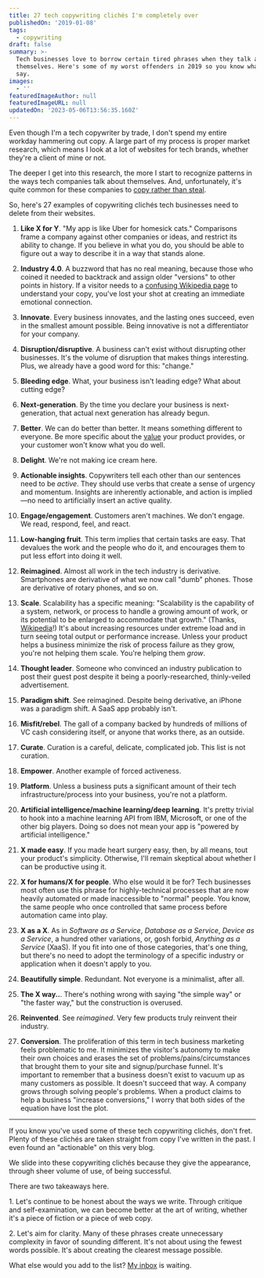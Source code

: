 ```yaml
---
title: 27 tech copywriting clichés I'm completely over
publishedOn: '2019-01-08'
tags:
  - copywriting
draft: false
summary: >-
  Tech businesses love to borrow certain tired phrases when they talk about
  themselves. Here's some of my worst offenders in 2019 so you know what not to
  say.
images:
  - ''
featuredImageAuthor: null
featuredImageURL: null
updatedOn: '2023-05-06T13:56:35.160Z'
---
```


Even though I'm a tech copywriter by trade, I don't spend my entire workday hammering out copy. A large part of my process is proper market research, which means I look at a lot of websites for tech brands, whether they're a client of mine or not.

The deeper I get into this research, the more I start to recognize patterns in the ways tech companies talk about themselves. And, unfortunately, it's quite common for these companies to [copy rather than steal](/articles/stupidly-simple-tip-copy/).

So, here's 27 examples of copywriting clichés tech businesses need to delete from their websites.

1. **Like X for Y**. "My app is like Uber for homesick cats." Comparisons frame a company against other companies or ideas, and restrict its ability to change. If you believe in what you do, you should be able to figure out a way to describe it in a way that stands alone.

2. **Industry 4.0**. A buzzword that has no real meaning, because those who coined it needed to backtrack and assign older "versions" to other points in history. If a visitor needs to a [confusing Wikipedia page](https://en.wikipedia.org/wiki/Industry_4.0) to understand your copy, you've lost your shot at creating an immediate emotional connection.

3. **Innovate**. Every business innovates, and the lasting ones succeed, even in the smallest amount possible. Being innovative is not a differentiator for your company.

4. **Disruption/disruptive**. A business can't exist without disrupting other businesses. It's the volume of disruption that makes things interesting. Plus, we already have a good word for this: "change."

5. **Bleeding edge**. What, your business isn't leading edge? What about cutting edge?

6. **Next-generation**. By the time you declare your business is next-generation, that actual next generation has already begun.

7. **Better**. We can do better than better. It means something different to everyone. Be more specific about the [value](/articles/understand-your-value/) your product provides, or your customer won't know what you do well.

8. **Delight**. We're not making ice cream here.

9. **Actionable insights**. Copywriters tell each other than our sentences need to be _active_. They should use verbs that create a sense of urgency and momentum. Insights are inherently actionable, and action is implied—no need to artificially insert an active quality.

10. **Engage/engagement**. Customers aren't machines. We don't engage. We read, respond, feel, and react.

11. **Low-hanging fruit**. This term implies that certain tasks are easy. That devalues the work and the people who do it, and encourages them to put less effort into doing it well.

12. **Reimagined**. Almost all work in the tech industry is derivative. Smartphones are derivative of what we now call "dumb" phones. Those are derivative of rotary phones, and so on.

13. **Scale**. Scalability has a specific meaning: "Scalability is the capability of a system, network, or process to handle a growing amount of work, or its potential to be enlarged to accommodate that growth." (Thanks, [Wikipedia](https://en.wikipedia.org/wiki/Scalability)!) It's about increasing resources under extreme load and in turn seeing total output or performance increase. Unless your product helps a business minimize the risk of process failure as they grow, you're not helping them scale. You're helping them _grow_.

14. **Thought leader**. Someone who convinced an industry publication to post their guest post despite it being a poorly-researched, thinly-veiled advertisement.

15. **Paradigm shift**. See reimagined. Despite being derivative, an iPhone was a paradigm shift. A SaaS app probably isn't.

16. **Misfit/rebel**. The gall of a company backed by hundreds of millions of VC cash considering itself, or anyone that works there, as an outside.

17. **Curate**. Curation is a careful, delicate, complicated job. This list is not curation.

18. **Empower**. Another example of forced activeness.

19. **Platform**. Unless a business puts a significant amount of their tech infrastructure/process into your business, you're not a platform.

20. **Artificial intelligence/machine learning/deep learning**. It's pretty trivial to hook into a machine learning API from IBM, Microsoft, or one of the other big players. Doing so does not mean your app is "powered by artificial intelligence."

21. **X made easy**. If you made heart surgery easy, then, by all means, tout your product's simplicity. Otherwise, I'll remain skeptical about whether I can be productive using it.

22. **X for humans/X for people**. Who else would it be for? Tech businesses most often use this phrase for highly-technical processes that are now heavily automated or made inaccessible to "normal" people. You know, the same people who once controlled that same process before automation came into play.

23. **X as a X**. As in _Software as a Service_, _Database as a Service_, _Device as a Service_, a hundred other variations, or, gosh forbid, _Anything as a Service_ (XaaS). If you fit into one of those categories, that's one thing, but there's no need to adopt the terminology of a specific industry or application when it doesn't apply to you.

24. **Beautifully simple**. Redundant. Not everyone is a minimalist, after all.

25. **The X way..**. There's nothing wrong with saying "the simple way" or "the faster way," but the construction is overused.

26. **Reinvented**. See _reimagined_. Very few products truly reinvent their industry.

27. **Conversion**. The proliferation of this term in tech business marketing feels problematic to me. It minimizes the visitor's autonomy to make their own choices and erases the set of problems/pains/circumstances that brought them to your site and signup/purchase funnel. It's important to remember that a business doesn't exist to vacuum up as many customers as possible. It doesn't succeed that way. A company grows through solving people's problems. When a product claims to help a business "increase conversions," I worry that both sides of the equation have lost the plot.

---

If you know you've used some of these tech copywriting clichés, don't fret. Plenty of these clichés are taken straight from copy I've written in the past. I even found an "actionable" on this very blog.

We slide into these copywriting clichés because they give the appearance, through sheer volume of use, of being successful.

There are two takeaways here.

<p className="!text-sea text-2xl font-medium">
  1. Let's continue to be honest about the ways we write. Through critique and self-examination, we
  can become better at the art of writing, whether it's a piece of fiction or a piece of web copy.
</p>

<p className="!text-steel text-2xl font-medium">
  2. Let's aim for clarity. Many of these phrases create unnecessary complexity in favor of sounding
  different. It's not about using the fewest words possible. It's about creating the clearest
  message possible.
</p>

What else would you add to the list? [My inbox](mailto:j@joelhans.com) is waiting.
